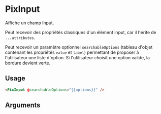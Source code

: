 

<Meta
  title='Form/Input'
  component='PixInput'
  decorators={[centered]}
  argTypes={stories.argTypes}
/>

# PixInput

Affiche un champ Input.

Peut recevoir des propriétés classiques d'un élément input,
car il hérite de `...attributes`.

Peut recevoir un paramètre optionnel `searchableOptions` (tableau d'objet contenant
les propriétés `value` et `label`) permettant de proposer à l'utilisateur une liste
d'option. Si l'utilisateur choisit une option valide, la bordure devient verte.

<Canvas>
  <Story name="Default" story={stories.defaultInput} height="120px" />
</Canvas>

<Canvas>
  <Story name="Searchable" story={stories.searchableInput} height="120px" />
</Canvas>

## Usage

```html
<PixInput @searchableOptions="{{options}}" />
```

## Arguments

<ArgsTable story="Default" />
